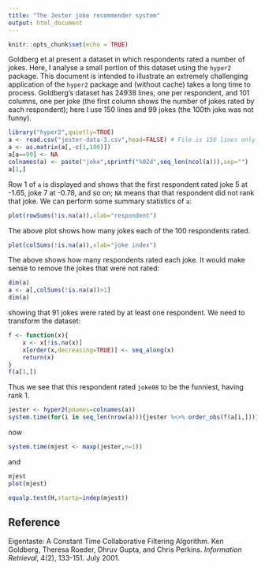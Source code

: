 ```yaml
---
title: "The Jester joke recommender system"
output: html_document
---
```


```r
knitr::opts_chunk$set(echo = TRUE)
```

Goldberg et al present a dataset in which respondents rated a number
of jokes.  Here, I analyse a small portion of this dataset using the
`hyper2` package.  This document is intended to illustrate an
extremely challenging application of the `hyper2` package and (without
cache) takes a long time to process.  Goldberg's dataset has 24938
lines, one per respondent, and 101 columns, one per joke (the first
column shows the number of jokes rated by each respondent); here I use
150 lines and 99 jokes (the 100th joke was not funny).


```r
library("hyper2",quietly=TRUE)
a <- read.csv("jester-data-3.csv",head=FALSE) # File is 150 lines only
a <- as.matrix(a[,-c(1,100)])
a[a==99] <- NA
colnames(a) <- paste("joke",sprintf("%02d",seq_len(ncol(a))),sep="")
a[1,]
```

Row 1 of `a` is displayed and shows that the first respondent rated
joke 5 at -1.65, joke 7 at -0.78, and so on; `NA` means that that
respondent did not rank that joke.  We can perform some summary
statistics of `a`:

```r
plot(rowSums(!is.na(a)),xlab="respondent")
```

The above plot shows how many jokes each of the 100 respondents rated.

```r
plot(colSums(!is.na(a)),xlab="joke index")
```
 
The above shows how many respondents rated each joke.  It would make
sense to remove the jokes that were not rated:

```r
dim(a)
a <- a[,colSums(!is.na(a))>1]
dim(a)
```

showing that 91 jokes were rated by at least one respondent.  We need
to transform the dataset:

```r
f <- function(x){
    x <- x[!is.na(x)]
    x[order(x,decreasing=TRUE)] <- seq_along(x)
    return(x)
}
f(a[1,])
```

Thus we see that this respondent rated `joke08` to be the funniest, having rank 1.

```r
jester <- hyper2(pnames=colnames(a))
system.time(for(i in seq_len(nrow(a))){jester %<>% order_obs(f(a[i,]))})
```

now

```r
system.time(mjest <- maxp(jester,n=1))
```

and 

```r
mjest
plot(mjest)
```

```r
equalp.test(H,startp=indep(mjest))
```

## Reference

Eigentaste: A Constant Time Collaborative Filtering Algorithm. Ken
Goldberg, Theresa Roeder, Dhruv Gupta, and Chris Perkins. _Information
Retrieval_, 4(2), 133-151. July 2001.

